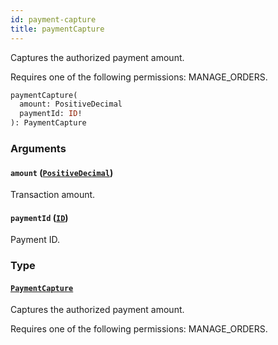 ```yaml
---
id: payment-capture
title: paymentCapture
---
```



Captures the authorized payment amount. 

Requires one of the following permissions: MANAGE_ORDERS.

```graphql
paymentCapture(
  amount: PositiveDecimal
  paymentId: ID!
): PaymentCapture
```


### Arguments

#### `amount` ([`PositiveDecimal`](../../../developer/api-reference/scalars/positive-decimal))

Transaction amount.


#### `paymentId` ([`ID`](../../../developer/api-reference/scalars/id))

Payment ID.


### Type

#### [`PaymentCapture`](../../../developer/api-reference/objects/payment-capture) 

Captures the authorized payment amount. 

Requires one of the following permissions: MANAGE_ORDERS.





